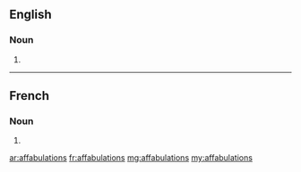 ==English==

===Noun===
{{head|en|noun plural form}}

# {{plural of|affabulation|lang=en}}

----

==French==

===Noun===
{{head|fr|noun plural form|g=f}}

# {{plural of|affabulation|lang=fr}}

[[ar:affabulations]]
[[fr:affabulations]]
[[mg:affabulations]]
[[my:affabulations]]
